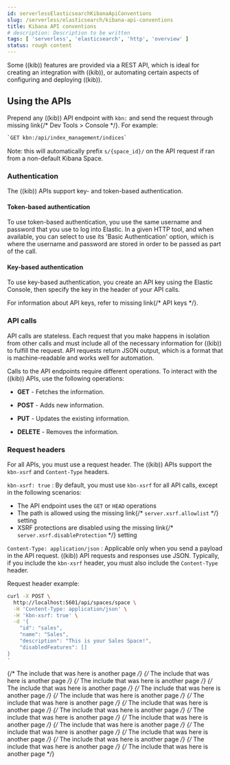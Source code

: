 ```yaml
---
id: serverlessElasticsearchKibanaApiConventions
slug: /serverless/elasticsearch/kibana-api-conventions
title: Kibana API conventions
# description: Description to be written
tags: [ 'serverless', 'elasticsearch', 'http', 'overview' ]
status: rough content
---
```



<RoughContent />

<div id="api"></div>

Some ((kib)) features are provided via a REST API, which is ideal for creating an
integration with ((kib)), or automating certain aspects of configuring and
deploying ((kib)).

<div id="using-apis"></div>

## Using the APIs

Prepend any ((kib)) API endpoint with `kbn:` and send the request through <DocBadge><DocIcon size="s" type="unlink" title="missing link"/> missing link</DocBadge>{/*  <DocLink id="enKibanaConsoleKibana">Dev Tools > Console</DocLink> */}.
For example:

```sh
`GET kbn:/api/index_management/indices`
```

Note: this will automatically prefix `s/{space_id}/` on the API request if ran from a non-default Kibana Space.

<div id="api-authentication"></div>

### Authentication
The ((kib)) APIs support key- and token-based authentication.

<div id="token-api-authentication"></div>

#### Token-based authentication

To use token-based authentication, you use the same username and password that you use to log into Elastic.
In a given HTTP tool, and when available, you can select to use its 'Basic Authentication' option,
which is where the username and password are stored in order to be passed as part of the call.

<div id="key-authentication"></div>

#### Key-based authentication

To use key-based authentication, you create an API key using the Elastic Console, then specify the key in the header of your API calls.

For information about API keys, refer to <DocBadge><DocIcon size="s" type="unlink" title="missing link"/> missing link</DocBadge>{/*  <DocLink id="enKibanaApiKeys">API keys</DocLink> */}.

<div id="api-calls"></div>

### API calls
API calls are stateless. Each request that you make happens in isolation from other calls and must include all of the necessary information for ((kib)) to fulfill the request. API requests return JSON output, which is a format that is machine-readable and works well for automation.

Calls to the API endpoints require different operations. To interact with the ((kib)) APIs, use the following operations:

* **GET** - Fetches the information.

* **POST** - Adds new information.

* **PUT** - Updates the existing information.

* **DELETE** - Removes the information.

<div id="api-request-headers"></div>

### Request headers

For all APIs, you must use a request header. The ((kib)) APIs support the `kbn-xsrf` and `Content-Type` headers.

`kbn-xsrf: true` 
    : By default, you must use `kbn-xsrf` for all API calls, except in the following scenarios:

* The API endpoint uses the `GET` or `HEAD` operations
* The path is allowed using the <DocBadge><DocIcon size="s" type="unlink" title="missing link"/> missing link</DocBadge>{/*  <DocLink id="enKibanaSettings" section="settings-xsrf-allowlist">`server.xsrf.allowlist`</DocLink> */} setting
* XSRF protections are disabled using the <DocBadge><DocIcon size="s" type="unlink" title="missing link"/> missing link</DocBadge>{/*  <DocLink id="enKibanaSettings" section="settings-xsrf-disableProtection">`server.xsrf.disableProtection`</DocLink> */} setting

`Content-Type: application/json` 
    : Applicable only when you send a payload in the API request. ((kib)) API requests and responses use JSON.
    Typically, if you include the `kbn-xsrf` header, you must also include the `Content-Type` header.

Request header example:

```sh
curl -X POST \
  http://localhost:5601/api/spaces/space \
  -H 'Content-Type: application/json' \
  -H 'kbn-xsrf: true' \
  -d '{
	"id": "sales",
	"name": "Sales",
	"description": "This is your Sales Space!",
	"disabledFeatures": []
}
'
```

{/* The include that was here is another page */}
{/* The include that was here is another page */}
{/* The include that was here is another page */}
{/* The include that was here is another page */}
{/* The include that was here is another page */}
{/* The include that was here is another page */}
{/* The include that was here is another page */}
{/* The include that was here is another page */}
{/* The include that was here is another page */}
{/* The include that was here is another page */}
{/* The include that was here is another page */}
{/* The include that was here is another page */}
{/* The include that was here is another page */}
{/* The include that was here is another page */}
{/* The include that was here is another page */}
{/* The include that was here is another page */}
{/* The include that was here is another page */}
